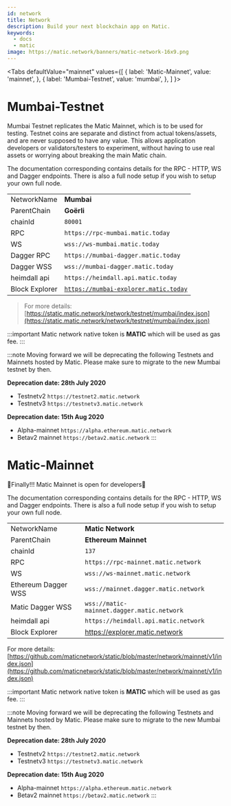 ```yaml
---
id: network
title: Network
description: Build your next blockchain app on Matic.
keywords:
  - docs
  - matic
image: https://matic.network/banners/matic-network-16x9.png 
---
```


<Tabs
  defaultValue="mainnet"
  values={[
    { label: 'Matic-Mainnet', value: 'mainnet', },
    { label: 'Mumbai-Testnet', value: 'mumbai', },
  ]
}>
<TabItem value="mumbai">

# Mumbai-Testnet
Mumbai Testnet replicates the Matic Mainnet, which is to be used for testing. Testnet coins are separate and distinct from actual tokens/assets, and are never supposed to have any value. This allows application developers or validators/testers to experiment, without having to use real assets or worrying about breaking the main Matic chain.

The documentation corresponding contains details for the RPC - HTTP, WS and Dagger endpoints. There is also a full node setup if you wish to setup your own full node.

|              |                                        |
|--------------|----------------------------------------|
| NetworkName  | **Mumbai**                                 |
| ParentChain  | **Goërli**                                 |
| chainId      | `80001`                                  |
| RPC          | `https://rpc-mumbai.matic.today`      |
| WS           | `wss://ws-mumbai.matic.today`         |
| Dagger RPC   | `https://mumbai-dagger.matic.today`   |
| Dagger WSS   | `wss://mumbai-dagger.matic.today`  |
| heimdall api | `https://heimdall.api.matic.today` |
| Block Explorer | [`https://mumbai-explorer.matic.today`](https://mumbai-explorer.matic.today/) |

> For more details: [https://static.matic.network/network/testnet/mumbai/index.json](https://static.matic.network/network/testnet/mumbai/index.json)

:::important
Matic network native token is **MATIC** which will be used as gas fee.
:::

:::note
Moving forward we will be deprecating the following Testnets and Mainnets hosted by Matic. Please make sure to migrate to the new Mumbai testnet by then.

**Deprecation date: 28th July 2020**

- Testnetv2 `https://testnet2.matic.network`
- Testnetv3 `https://testnetv3.matic.network`

**Deprecation date: 15th Aug 2020**

- Alpha-mainnet `https://alpha.ethereum.matic.network`
- Betav2 mainnet `https://betav2.matic.network`
:::

</TabItem>
<TabItem value="mainnet">

# Matic-Mainnet

🎉Finally!!! Matic Mainnet is open for developers🎉

The documentation corresponding contains details for the RPC - HTTP, WS and Dagger endpoints. There is also a full node setup if you wish to setup your own full node.


|              |                                        |
|--------------|----------------------------------------|
| NetworkName  | **Matic Network**                                 |
| ParentChain  | **Ethereum Mainnet**                                 |
| chainId      | `137`                                  |
| RPC          | `https://rpc-mainnet.matic.network`      |
| WS           | `wss://ws-mainnet.matic.network`         |
| Ethereum Dagger WSS| `wss://mainnet.dagger.matic.network`  |
| Matic Dagger WSS   | `wss://matic-mainnet.dagger.matic.network`  |
| heimdall api | `https://heimdall.api.matic.network` |
| Block Explorer | https://explorer.matic.network |


For more details: [https://github.com/maticnetwork/static/blob/master/network/mainnet/v1/index.json](https://github.com/maticnetwork/static/blob/master/network/mainnet/v1/index.json)

:::important
Matic network native token is **MATIC** which will be used as gas fee.
:::

:::note
Moving forward we will be deprecating the following Testnets and Mainnets hosted by Matic. Please make sure to migrate to the new Mumbai testnet by then.

**Deprecation date: 28th July 2020**

- Testnetv2 `https://testnet2.matic.network`
- Testnetv3 `https://testnetv3.matic.network`

**Deprecation date: 15th Aug 2020**

- Alpha-mainnet `https://alpha.ethereum.matic.network`
- Betav2 mainnet `https://betav2.matic.network`
:::

</TabItem>
</Tabs>